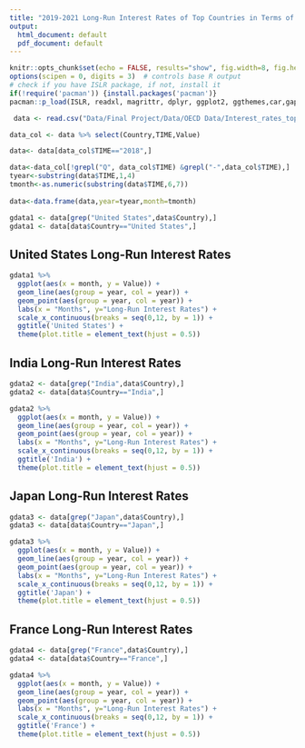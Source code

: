 ```yaml
---
title: "2019-2021 Long-Run Interest Rates of Top Countries in Terms of GDP"
output:
  html_document: default
  pdf_document: default
---
```


```r
knitr::opts_chunk$set(echo = FALSE, results="show", fig.width=8, fig.height=4, warning=FALSE)
options(scipen = 0, digits = 3)  # controls base R output
# check if you have ISLR package, if not, install it
if(!require('pacman')) {install.packages('pacman')}
pacman::p_load(ISLR, readxl, magrittr, dplyr, ggplot2, ggthemes,car,gapminder)
```


```r
 data <- read.csv("Data/Final Project/Data/OECD Data/Interest_rates_top_countries.csv", header=T, stringsAsFactors = FALSE)

data_col <- data %>% select(Country,TIME,Value)

```

```r
data<- data[data_col$TIME=="2018",]

data<-data_col[!grepl("Q", data_col$TIME) &grepl("-",data_col$TIME),]
tyear<-substring(data$TIME,1,4)
tmonth<-as.numeric(substring(data$TIME,6,7))
 
data<-data.frame(data,year=tyear,month=tmonth)


```

```r
gdata1 <- data[grep("United States",data$Country),]
gdata1 <- data[data$Country=="United States",]
```



## United States Long-Run Interest Rates 

```r


gdata1 %>% 
  ggplot(aes(x = month, y = Value)) +
  geom_line(aes(group = year, col = year)) +
  geom_point(aes(group = year, col = year)) +
  labs(x = "Months", y="Long-Run Interest Rates") +
  scale_x_continuous(breaks = seq(0,12, by = 1)) +
  ggtitle('United States') + 
  theme(plot.title = element_text(hjust = 0.5))
```




## India Long-Run Interest Rates 

```r
gdata2 <- data[grep("India",data$Country),]
gdata2 <- data[data$Country=="India",]

gdata2 %>% 
  ggplot(aes(x = month, y = Value)) +
  geom_line(aes(group = year, col = year)) +
  geom_point(aes(group = year, col = year)) +
  labs(x = "Months", y="Long-Run Interest Rates") +
  scale_x_continuous(breaks = seq(0,12, by = 1)) +
  ggtitle('India') + 
  theme(plot.title = element_text(hjust = 0.5))

```





## Japan Long-Run Interest Rates 

```r
gdata3 <- data[grep("Japan",data$Country),]
gdata3 <- data[data$Country=="Japan",]

gdata3 %>% 
  ggplot(aes(x = month, y = Value)) +
  geom_line(aes(group = year, col = year)) +
  geom_point(aes(group = year, col = year)) +
  labs(x = "Months", y="Long-Run Interest Rates") +
  scale_x_continuous(breaks = seq(0,12, by = 1)) + 
  ggtitle('Japan') + 
  theme(plot.title = element_text(hjust = 0.5))
```





## France Long-Run Interest Rates 

```r
gdata4 <- data[grep("France",data$Country),]
gdata4 <- data[data$Country=="France",]

gdata4 %>% 
  ggplot(aes(x = month, y = Value)) +
  geom_line(aes(group = year, col = year)) +
  geom_point(aes(group = year, col = year)) +
  labs(x = "Months", y="Long-Run Interest Rates") +
  scale_x_continuous(breaks = seq(0,12, by = 1)) +
  ggtitle('France') + 
  theme(plot.title = element_text(hjust = 0.5))
```



